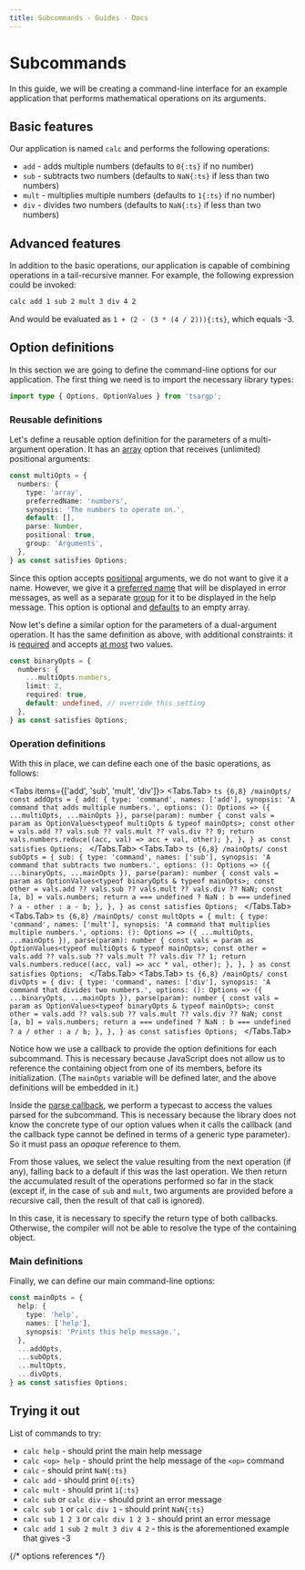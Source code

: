 ```yaml
---
title: Subcommands - Guides - Docs
---
```




# Subcommands

In this guide, we will be creating a command-line interface for an example application that performs mathematical operations on its arguments.

## Basic features

Our application is named `calc` and performs the following operations:

- `add` - adds multiple numbers (defaults to `0{:ts}` if no number)
- `sub` - subtracts two numbers (defaults to `NaN{:ts}` if less than two numbers)
- `mult` - multiplies multiple numbers (defaults to `1{:ts}` if no number)
- `div` - divides two numbers (defaults to `NaN{:ts}` if less than two numbers)

## Advanced features

In addition to the basic operations, our application is capable of combining operations in a tail-recursive manner. For example, the following expression could be invoked:

```sh
calc add 1 sub 2 mult 3 div 4 2
```

And would be evaluated as `1 + (2 - (3 * (4 / 2))){:ts}`, which equals -3.

## Option definitions

In this section we are going to define the command-line options for our application. The first thing we need is to import the necessary library types:

```ts
import type { Options, OptionValues } from 'tsargp';
```

### Reusable definitions

Let's define a reusable option definition for the parameters of a multi-argument operation. It has an [array] option that receives (unlimited) positional arguments:

```ts /preferredName/ /default/ /positional/ /group/
const multiOpts = {
  numbers: {
    type: 'array',
    preferredName: 'numbers',
    synopsis: 'The numbers to operate on.',
    default: [],
    parse: Number,
    positional: true,
    group: 'Arguments',
  },
} as const satisfies Options;
```

Since this option accepts [positional] arguments, we do not want to give it a name. However, we give it a [preferred name] that will be displayed in error messages, as well as a separate [group] for it to be displayed in the help message. This option is optional and [defaults] to an empty array.

Now let's define a similar option for the parameters of a dual-argument operation. It has the same definition as above, with additional constraints: it is [required] and accepts [at most] two values.

```ts /limit/ /required/
const binaryOpts = {
  numbers: {
    ...multiOpts.numbers,
    limit: 2,
    required: true,
    default: undefined, // override this setting
  },
} as const satisfies Options;
```

### Operation definitions

With this in place, we can define each one of the basic operations, as follows:

<Tabs items={['add', 'sub', 'mult', 'div']}>
  <Tabs.Tab>
    ```ts {6,8} /mainOpts/
    const addOpts = {
      add: {
        type: 'command',
        names: ['add'],
        synopsis: 'A command that adds multiple numbers.',
        options: (): Options => ({ ...multiOpts, ...mainOpts }),
        parse(param): number {
          const vals = param as OptionValues<typeof multiOpts & typeof mainOpts>;
          const other = vals.add ?? vals.sub ?? vals.mult ?? vals.div ?? 0;
          return vals.numbers.reduce((acc, val) => acc + val, other);
        },
      },
    } as const satisfies Options;
    ```
  </Tabs.Tab>
  <Tabs.Tab>
    ```ts {6,8} /mainOpts/
    const subOpts = {
      sub: {
        type: 'command',
        names: ['sub'],
        synopsis: 'A command that subtracts two numbers.',
        options: (): Options => ({ ...binaryOpts, ...mainOpts }),
        parse(param): number {
          const vals = param as OptionValues<typeof binaryOpts & typeof mainOpts>;
          const other = vals.add ?? vals.sub ?? vals.mult ?? vals.div ?? NaN;
          const [a, b] = vals.numbers;
          return a === undefined ? NaN : b === undefined ? a - other : a - b;
        },
      },
    } as const satisfies Options;
    ```
  </Tabs.Tab>
  <Tabs.Tab>
    ```ts {6,8} /mainOpts/
    const multOpts = {
      mult: {
        type: 'command',
        names: ['mult'],
        synopsis: 'A command that multiplies multiple numbers.',
        options: (): Options => ({ ...multiOpts, ...mainOpts }),
        parse(param): number {
          const vals = param as OptionValues<typeof multiOpts & typeof mainOpts>;
          const other = vals.add ?? vals.sub ?? vals.mult ?? vals.div ?? 1;
          return vals.numbers.reduce((acc, val) => acc * val, other);
        },
      },
    } as const satisfies Options;
    ```
  </Tabs.Tab>
  <Tabs.Tab>
    ```ts {6,8} /mainOpts/
    const divOpts = {
      div: {
        type: 'command',
        names: ['div'],
        synopsis: 'A command that divides two numbers.',
        options: (): Options => ({ ...binaryOpts, ...mainOpts }),
        parse(param): number {
          const vals = param as OptionValues<typeof binaryOpts & typeof mainOpts>;
          const other = vals.add ?? vals.sub ?? vals.mult ?? vals.div ?? NaN;
          const [a, b] = vals.numbers;
          return a === undefined ? NaN : b === undefined ? a / other : a / b;
        },
      },
    } as const satisfies Options;
    ```
  </Tabs.Tab>
</Tabs>

Notice how we use a callback to provide the option definitions for each subcommand. This is necessary because JavaScript does not allow us to reference the containing object from one of its members, before its initialization. (The `mainOpts` variable will be defined later, and the above definitions will be embedded in it.)

Inside the [parse callback], we perform a typecast to access the values parsed for the subcommand. This is necessary because the library does not know the concrete type of our option values when it calls the callback (and the callback type cannot be defined in terms of a generic type parameter). So it must pass an _opaque_ reference to them.

From those values, we select the value resulting from the next operation (if any), falling back to a default if this was the last operation. We then return the accumulated result of the operations performed so far in the stack (except if, in the case of `sub` and `mult`, two arguments are provided before a recursive call, then the result of that call is ignored).

<Callout type="info">

In this case, it is necessary to specify the return type of both callbacks. Otherwise, the compiler will not be able to resolve the type of the containing object.

</Callout>

### Main definitions

Finally, we can define our main command-line options:

```ts
const mainOpts = {
  help: {
    type: 'help',
    names: ['help'],
    synopsis: 'Prints this help message.',
  },
  ...addOpts,
  ...subOpts,
  ...multOpts,
  ...divOpts,
} as const satisfies Options;
```

## Trying it out

<Calc height={17} />

List of commands to try:

- `calc help` - should print the main help message
- `calc <op> help` - should print the help message of the `<op>` command
- `calc` - should print `NaN{:ts}`
- `calc add` - should print `0{:ts}`
- `calc mult` - should print `1{:ts}`
- `calc sub` or `calc div` - should print an error message
- `calc sub 1` or `calc div 1` - should print `NaN{:ts}`
- `calc sub 1 2 3` or `calc div 1 2 3` - should print an error message
- `calc add 1 sub 2 mult 3 div 4 2` - this is the aforementioned example that gives -3

{/* options references */}

[array]: ../library/options#array-valued-option
[preferred name]: ../library/options#preferred-name
[defaults]: ../library/options#default-value
[positional]: ../library/options#positional--marker
[group]: ../library/options#group--hide
[required]: ../library/options#always-required
[at most]: ../library/options#element-count-limit
[parse callback]: ../library/options#parse-callback
